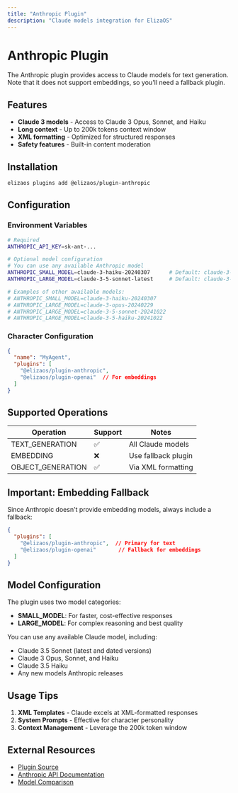```yaml
---
title: "Anthropic Plugin"
description: "Claude models integration for ElizaOS"
---
```


# Anthropic Plugin

The Anthropic plugin provides access to Claude models for text generation. Note that it does not support embeddings, so you'll need a fallback plugin.

## Features

- **Claude 3 models** - Access to Claude 3 Opus, Sonnet, and Haiku
- **Long context** - Up to 200k tokens context window
- **XML formatting** - Optimized for structured responses
- **Safety features** - Built-in content moderation

## Installation

```bash
elizaos plugins add @elizaos/plugin-anthropic
```

## Configuration

### Environment Variables

```bash
# Required
ANTHROPIC_API_KEY=sk-ant-...

# Optional model configuration
# You can use any available Anthropic model
ANTHROPIC_SMALL_MODEL=claude-3-haiku-20240307      # Default: claude-3-haiku-20240307
ANTHROPIC_LARGE_MODEL=claude-3-5-sonnet-latest     # Default: claude-3-5-sonnet-latest

# Examples of other available models:
# ANTHROPIC_SMALL_MODEL=claude-3-haiku-20240307
# ANTHROPIC_LARGE_MODEL=claude-3-opus-20240229
# ANTHROPIC_LARGE_MODEL=claude-3-5-sonnet-20241022
# ANTHROPIC_LARGE_MODEL=claude-3-5-haiku-20241022
```

### Character Configuration

```json
{
  "name": "MyAgent",
  "plugins": [
    "@elizaos/plugin-anthropic",
    "@elizaos/plugin-openai"  // For embeddings
  ]
}
```

## Supported Operations

| Operation | Support | Notes |
|-----------|---------|-------|
| TEXT_GENERATION | ✅ | All Claude models |
| EMBEDDING | ❌ | Use fallback plugin |
| OBJECT_GENERATION | ✅ | Via XML formatting |

## Important: Embedding Fallback

Since Anthropic doesn't provide embedding models, always include a fallback:

```json
{
  "plugins": [
    "@elizaos/plugin-anthropic",  // Primary for text
    "@elizaos/plugin-openai"       // Fallback for embeddings
  ]
}
```

## Model Configuration

The plugin uses two model categories:

- **SMALL_MODEL**: For faster, cost-effective responses
- **LARGE_MODEL**: For complex reasoning and best quality

You can use any available Claude model, including:
- Claude 3.5 Sonnet (latest and dated versions)
- Claude 3 Opus, Sonnet, and Haiku
- Claude 3.5 Haiku
- Any new models Anthropic releases

## Usage Tips

1. **XML Templates** - Claude excels at XML-formatted responses
2. **System Prompts** - Effective for character personality
3. **Context Management** - Leverage the 200k token window

## External Resources

- [Plugin Source](https://github.com/elizaos/eliza/tree/main/packages/plugin-anthropic)
- [Anthropic API Documentation](https://docs.anthropic.com)
- [Model Comparison](https://docs.anthropic.com/claude/docs/models-overview)